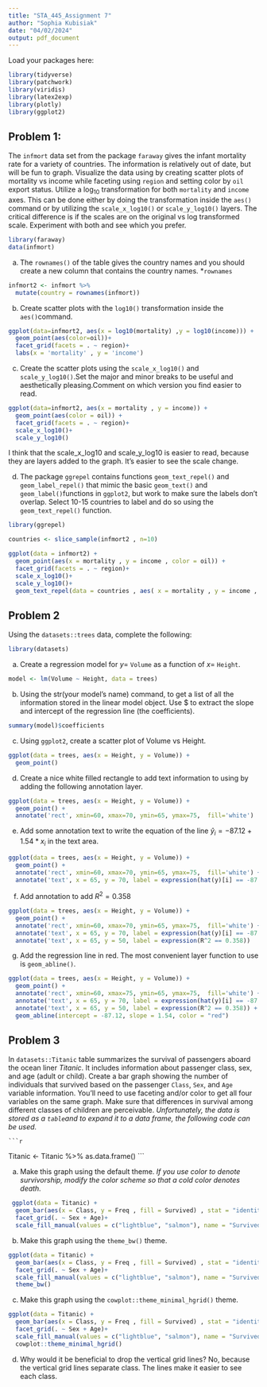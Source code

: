 ```yaml
---
title: "STA_445_Assignment 7"
author: "Sophia Kubisiak"
date: "04/02/2024"
output: pdf_document
---
```


Load your packages here:
```r
library(tidyverse)  
library(patchwork)   
library(viridis)     
library(latex2exp)   
library(plotly)
library(ggplot2)
```

## Problem 1: 

\color{blue} The `infmort` data set from the package `faraway` gives the infant mortality rate for a variety of countries. The information is relatively out of date, but will be fun to graph. Visualize the data using by creating scatter plots of mortality vs income while faceting using `region` and setting color by `oil` export status. Utilize a $\log_{10}$ transformation for both `mortality` and `income` axes. This can be done either by doing the transformation inside the `aes()` command or by utilizing the `scale_x_log10()` or `scale_y_log10()` layers. The critical difference is if the scales are on the original vs log transformed scale. Experiment with both and see which you prefer.

```r
library(faraway)
data(infmort)
```

a.  The `rownames()` of the table gives the country names and you should create a new column that contains the country names. *`rownames`
```r
infmort2 <- infmort %>%
  mutate(country = rownames(infmort))
```
b. Create scatter plots with the `log10()` transformation inside the `aes()`command.
```r
ggplot(data=infmort2, aes(x = log10(mortality) ,y = log10(income))) +
  geom_point(aes(color=oil))+
  facet_grid(facets = . ~ region)+
  labs(x = 'mortality' , y = 'income')
```
c. Create the scatter plots using the `scale_x_log10()` and `scale_y_log10()`.Set the major and minor breaks to be useful and aesthetically pleasing.Comment on which version you find easier to read.
```r
ggplot(data=infmort2, aes(x = mortality , y = income)) +
  geom_point(aes(color = oil)) +
  facet_grid(facets = . ~ region)+
  scale_x_log10()+
  scale_y_log10()
```
  I think that the scale_x_log10 and scale_y_log10 is easier to read, because they are layers added to the graph. It's easier to see the scale change. 

d.  The package `ggrepel` contains functions `geom_text_repel()` and `geom_label_repel()` that mimic the basic `geom_text()` and `geom_label()`functions in `ggplot2`, but work to make sure the labels don't overlap.  Select 10-15 countries to label and do so using the `geom_text_repel()` function.
```r
library(ggrepel)

countries <- slice_sample(infmort2 , n=10)

ggplot(data = infmort2) +
  geom_point(aes(x = mortality , y = income , color = oil)) +
  facet_grid(facets = . ~ region)+
  scale_x_log10()+
  scale_y_log10()+
  geom_text_repel(data = countries , aes( x = mortality , y = income , label = country))

```

## \color{black}Problem 2

\color{blue} Using the `datasets::trees` data, complete the following:
```r
library(datasets)
```

a. Create a regression model for $y=$ `Volume` as a function of $x=$ `Height`.
```r
model <- lm(Volume ~ Height, data = trees)
```
    
b. Using the str(your model's name) command, to get a list of all the information stored in the linear model object.  Use $ to extract the slope and intercept of the regression line (the coefficients).
```r
summary(model)$coefficients
```

c. Using `ggplot2`, create a scatter plot of Volume vs Height. 
```r
ggplot(data = trees, aes(x = Height, y = Volume)) +
  geom_point()
```
d. Create a nice white filled rectangle to add text information to using by adding the following annotation layer.
```r
ggplot(data = trees, aes(x = Height, y = Volume)) +
  geom_point() +
  annotate('rect', xmin=60, xmax=70, ymin=65, ymax=75,  fill='white')
```
e. Add some annotation text to write the equation of the line
        $\hat{y}_i = -87.12 + 1.54 * x_i$ in the text area.
```r
ggplot(data = trees, aes(x = Height, y = Volume)) +
  geom_point() +
  annotate('rect', xmin=60, xmax=70, ymin=65, ymax=75,  fill='white') +
  annotate('text', x = 65, y = 70, label = expression(hat(y)[i] == -87.12 + 1.54*x[i])) 
```
f.   Add annotation to add $R^2 = 0.358$
```r
ggplot(data = trees, aes(x = Height, y = Volume)) +
  geom_point() +
  annotate('rect', xmin=60, xmax=70, ymin=65, ymax=75,  fill='white') +
  annotate('text', x = 65, y = 70, label = expression(hat(y)[i] == -87.12 + 1.54*x[i])) +
  annotate('text', x = 65, y = 50, label = expression(R^2 == 0.358))
```
g. Add the regression line in red. The most convenient layer function to use is `geom_abline()`. 
```r
ggplot(data = trees, aes(x = Height, y = Volume)) +
  geom_point() +
  annotate('rect', xmin=60, xmax=75, ymin=65, ymax=75,  fill='white') +
  annotate('text', x = 65, y = 70, label = expression(hat(y)[i] == -87.12 + 1.54*x[i])) +
  annotate('text', x = 65, y = 50, label = expression(R^2 == 0.358)) +
  geom_abline(intercept = -87.12, slope = 1.54, color = "red")
```
## \color{black}Problem 3

\color{blue}In `datasets::Titanic` table summarizes the survival of passengers aboard the ocean liner *Titanic*. It includes information about passenger class, sex, and age (adult or child). Create a bar graph showing the number of individuals that survived based on the passenger `Class`, `Sex`, and `Age` variable information. You'll need to use faceting and/or color to get all four variables on the same graph. Make sure that differences in survival among different classes of children are perceivable.  *Unfortunately, the data is stored as a `table`and to expand it to a data frame, the following code can be used.*
    
    ```r
Titanic <- Titanic %>% as.data.frame()
    ```

a. Make this graph using the default theme. *If you use color to denote survivorship, modify the color scheme so that a cold color denotes death.*
```r
 ggplot(data = Titanic) +
  geom_bar(aes(x = Class, y = Freq , fill = Survived) , stat = "identity")+
  facet_grid(. ~ Sex + Age)+
  scale_fill_manual(values = c("lightblue", "salmon"), name = "Survived", labels=c("No", "Yes"))
```
b. Make this graph using the `theme_bw()` theme.
```r
ggplot(data = Titanic) +
  geom_bar(aes(x = Class, y = Freq , fill = Survived) , stat = "identity")+
  facet_grid(. ~ Sex + Age)+
  scale_fill_manual(values = c("lightblue", "salmon"), name = "Survived", labels=c("No", "Yes"))+
  theme_bw()
```

c. Make this graph using the `cowplot::theme_minimal_hgrid()` theme.
```r
ggplot(data = Titanic) +
  geom_bar(aes(x = Class, y = Freq , fill = Survived) , stat = "identity")+
  facet_grid(. ~ Sex + Age)+
  scale_fill_manual(values = c("lightblue", "salmon"), name = "Survived", labels=c("No", "Yes"))+
  cowplot::theme_minimal_hgrid()
```
d. Why would it be beneficial to drop the vertical grid lines?
  No, because the vertical grid lines separate class. The lines make it easier to see each class.    
    



